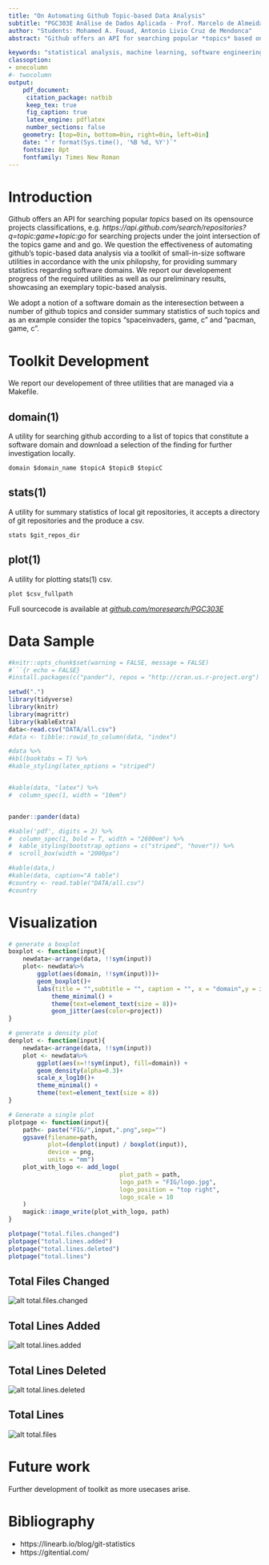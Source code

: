 ```yaml
--- 
title: "On Automating Github Topic-based Data Analysis" 
subtitle: "PGC303E Análise de Dados Aplicada - Prof. Marcelo de Almeida Maia"
author: "Students: Mohamed A. Fouad, Antonio Livio Cruz de Mendonca"
abstract: "Github offers an API for searching popular *topics* based on its opensource projects classifications. We adopt a notion of a software domain as the interesection between a number of github topics. We question the effectiveness of automating github's topic-based data analysis via a toolkit of small-in-size software utilities in accordance with the unix philopshy, that provide summary statistics regarding software domains. We report our developement progress of the required utilities as well as our preliminary results, showcasing an exemplary topic-based analysis." 

keywords: "statistical analysis, machine learning, software engineering"
classoption:
- onecolumn
#- twocolumn
output: 
    pdf_document:
     citation_package: natbib
     keep_tex: true
     fig_caption: true
     latex_engine: pdflatex
     number_sections: false 
    geometry: [top=0in, bottom=0in, right=0in, left=0in]
    date: "`r format(Sys.time(), '%B %d, %Y')`"
    fontsize: 8pt
    fontfamily: Times New Roman
---
```

# Introduction 
Github offers an API for searching popular *topics* based on its opensource projects classifications, e.g. *https://api.github.com/search/repositories?q=topic:game+topic:go* for searching projects under the joint intersection of the topics game and and go. We question the effectiveness of automating github's topic-based data analysis via a toolkit of small-in-size software utilities in accordance with the unix philopshy, for providing summary statistics regarding software domains. We report our developement progress of the required utilities as well as our preliminary results, showcasing an exemplary topic-based analysis. 

We adopt a notion of a software domain as the interesection between a number of github topics and consider summary statistics of such topics and as an example consider the topics "spaceinvaders, game, c" and "pacman, game, c". 

# Toolkit Development 
We report our developement of three utilities that are managed via a Makefile.

## domain(1)
A utility  for searching github according to a list of topics that constitute a software domain and download a selection of the finding for further investigation locally.  

```shell
domain $domain_name $topicA $topicB $topicC
```

## stats(1)
A utility for summary statistics of local git repositories, it accepts a directory of git repositories and the produce a csv.  

```shell
stats $git_repos_dir
```

## plot(1)
A utility for plotting stats(1) csv.  

```shell
plot $csv_fullpath
```
Full sourcecode is available at *[github.com/moresearch/PGC303E](https://github.com/moresearch/PGC303E.git)*

\newpage

# Data Sample

```r
#knitr::opts_chunk$set(warning = FALSE, message = FALSE) 
#```{r echo = FALSE}
#install.packages(c("pander"), repos = "http://cran.us.r-project.org")

setwd(".")
library(tidyverse)
library(knitr) 
library(magrittr)
library(kableExtra)
data<-read.csv("DATA/all.csv")
#data <- tibble::rowid_to_column(data, "index")

#data %>% 
#kbl(booktabs = T) %>%
#kable_styling(latex_options = "striped")


#kable(data, "latex") %>%
#  column_spec(1, width = "10em")


pander::pander(data)

#kable('pdf', digits = 2) %>%
#  column_spec(1, bold = T, width = "2600em") %>% 
#  kable_styling(bootstrap_options = c("striped", "hover")) %>%
#  scroll_box(width = "2000px")

#kable(data,)
#kable(data, caption="A table")
#country <- read.table("DATA/all.csv")
#country
```
\newpage

# Visualization

```r
# generate a boxplot
boxplot <- function(input){
	newdata<-arrange(data, !!sym(input)) 
	plot<- newdata%>%
		ggplot(aes(domain, !!sym(input)))+
		geom_boxplot()+ 
		labs(title = "",subtitle = "", caption = "", x = "domain",y = input) +
			theme_minimal() +
			theme(text=element_text(size = 8))+
			geom_jitter(aes(color=project)) 
}

# generate a density plot
denplot <- function(input){
	newdata<-arrange(data, !!sym(input)) 
	plot <- newdata%>%
		ggplot(aes(x=!!sym(input), fill=domain)) +
		geom_density(alpha=0.3)+
		scale_x_log10()+
		theme_minimal() +
		theme(text=element_text(size = 8)) 
}

# Generate a single plot
plotpage <- function(input){
	path<- paste("FIG/",input,".png",sep="")
	ggsave(filename=path, 
		   plot=(denplot(input) / boxplot(input)), 
		   device = png, 
		   units = "mm")
	plot_with_logo <- add_logo(
							   plot_path = path, 
							   logo_path = "FIG/logo.jpg", 
							   logo_position = "top right", 
							   logo_scale = 10 
	)
	magick::image_write(plot_with_logo, path)
}

plotpage("total.files.changed") 
plotpage("total.lines.added") 
plotpage("total.lines.deleted") 
plotpage("total.lines") 

```

## Total Files Changed
![alt total.files.changed](FIG/total.files.changed.png)
\newpage

## Total Lines Added 
![alt total.lines.added](FIG/total.lines.added.png)
\newpage

## Total Lines Deleted 
![alt total.lines.deleted](FIG/total.lines.deleted.png)
\newpage

## Total Lines 
![alt total.files](FIG/total.lines.png)
\newpage


# Future work
Further development of toolkit as more usecases arise.

# Bibliography
- https://linearb.io/blog/git-statistics
- https://gitential.com/
